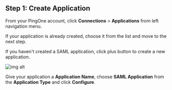 ## Step 1: Create Application

From your PingOne account, click **Connections** > **Applications** from left navigation menu.

If your application is already created, choose it from the list and move to the next step.

If you haven't created a SAML application, click plus button to create a new application.

![img alt](https://boxyhq.com/assets/images/1-8def109aab511c4aefcbd58dadc260db.png)

Give your application a **Application Name**, choose **SAML Application** from the **Application Type** and click **Configure**.

<Footer />
